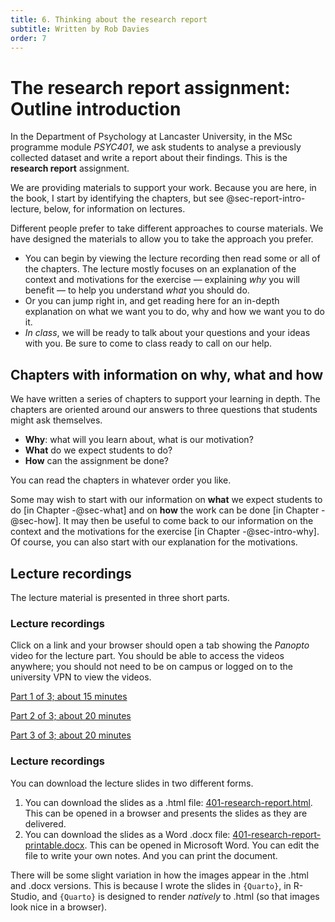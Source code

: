 ```yaml
---
title: 6. Thinking about the research report
subtitle: Written by Rob Davies
order: 7
---
```


# The research report assignment: Outline introduction {#sec-report-intro}

In the Department of Psychology at Lancaster University, in the MSc programme module *PSYC401*, we ask students to analyse a previously collected dataset and write a report about their findings.
This is the **research report** assignment.

We are providing materials to support your work.
Because you are here, in the book, I start by identifying the chapters, but see @sec-report-intro-lecture, below, for information on lectures.

::: callout-tip
Different people prefer to take different approaches to course materials.
We have designed the materials to allow you to take the approach you prefer.

- You can begin by viewing the lecture recording then read some or all of the chapters. The lecture mostly focuses on an explanation of the context and motivations for the exercise --- explaining *why* you will benefit --- to help you understand *what* you should do.
- Or you can jump right in, and get reading here for an in-depth explanation on what we want you to do, why and how we want you to do it.
- *In class*, we will be ready to talk about your questions and your ideas with you. Be sure to come to class ready to call on our help.
:::
 
## Chapters with information on why, what and how {#sec-report-intro-chapters} 

We have written a series of chapters to support your learning in depth.
The chapters are oriented around our answers to three questions that students might ask themselves.

-   **Why**: what will you learn about, what is our motivation?
-   **What** do we expect students to do?
-   **How** can the assignment be done?

You can read the chapters in whatever order you like.

Some may wish to start with our information on **what** we expect students to do [in Chapter -@sec-what] and on **how** the work can be done [in Chapter -@sec-how].
It may then be useful to come back to our information on the context and the motivations for the exercise [in Chapter -@sec-intro-why].
Of course, you can also start with our explanation for the motivations.

## Lecture recordings {#sec-report-intro-lecture}

The lecture material is presented in three short parts.

### Lecture recordings {#sec-report-intro-lecture-videos}

Click on a link and your browser should open a tab showing the *Panopto* video for the lecture part.
You should be able to access the videos anywhere; you should not need to be on campus or logged on to the university VPN to view the videos.

[Part 1 of 3; about 15 minutes](https://lancaster.cloud.panopto.eu/Panopto/Pages/Viewer.aspx?id=af7a2889-5ea9-446e-b65c-af4900daec6c)

[Part 2 of 3; about 20 minutes](https://lancaster.cloud.panopto.eu/Panopto/Pages/Viewer.aspx?id=d62a1395-b411-46db-b458-af4900dfefd2)

[Part 3 of 3; about 20 minutes](https://lancaster.cloud.panopto.eu/Panopto/Pages/Viewer.aspx?id=bd28611a-58e0-4a33-9e7f-af4900e81e9d)

### Lecture recordings {#sec-report-intro-lecture-slides}

You can download the lecture slides in two different forms.

1. You can download the slides as a .html file:  [401-research-report.html](files/401-research-report.html). This can be opened in a browser and presents the slides as they are delivered.
2. You can download the slides as a Word .docx file:  [401-research-report-printable.docx](files/401-research-report-printable.docx). This can be opened in Microsoft Word. You can edit the file to write your own notes. And you can print the document. 

There will be some slight variation in how the images appear in the .html and .docx versions.
This is because I wrote the slides in `{Quarto}`, in R-Studio, and `{Quarto}` is designed to render *natively* to .html (so that images look nice in a browser).